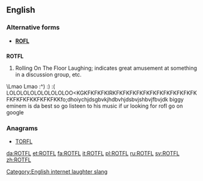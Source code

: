 ==English==

===Alternative forms===
* '''[[ROFL]]'''

==={{initialism}}===
'''ROTFL'''

# {{context|Internet slang}} Rolling On The Floor Laughing; indicates great amusement at something in a discussion group, etc.

\Lmao Lmao :^) :) :( LOLOLOLOLOLOLOLOLOO<KGKFKFKFKIRKFKFKFKFKFKFKFKFKFKFKFKFKFKFKFKFKKFKFKFKKfo;dhoiychjdsgbvkjhdbvhjdsbvjshbvjfbvjdk  biggy eminem is da best so go listeen to his music if ur looking for rofl go on google

===Anagrams===
* [[TORFL#English|TORFL]]

[[Category:English internet laughter slang]]

[[da:ROTFL]]
[[et:ROTFL]]
[[fa:ROTFL]]
[[it:ROTFL]]
[[pl:ROTFL]]
[[ru:ROTFL]]
[[sv:ROTFL]]
[[zh:ROTFL]]